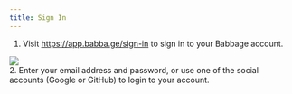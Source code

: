 ```yaml
---
title: Sign In
---
```


1. Visit https://app.babba.ge/sign-in to sign in to your Babbage account.
<img src="assets/dashboard/sign-in-user.png" style="display: block; margin: 0 auto;"/>
2. Enter your email address and password, or use one of the social accounts
   (Google or GitHub) to login to your account.